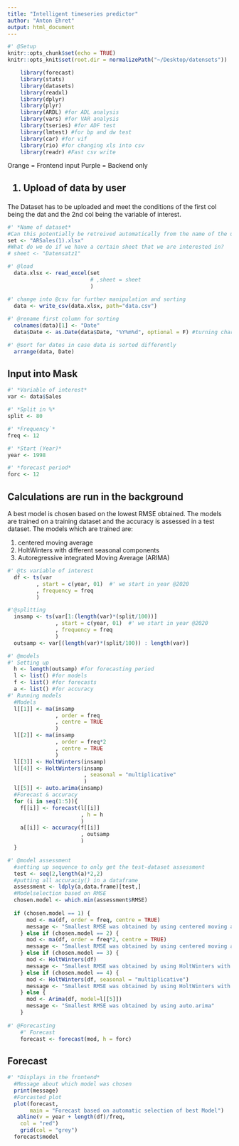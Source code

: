 ```yaml
---
title: "Intelligent timeseries predictor"
author: "Anton Ehret"
output: html_document
---
```

```r
#' @Setup
knitr::opts_chunk$set(echo = TRUE)
knitr::opts_knit$set(root.dir = normalizePath("~/Desktop/datensets"))

    library(forecast)
    library(stats)
    library(datasets)
    library(readxl)
    library(dplyr)
    library(plyr)
    library(ARDL) #for ADL analysis
    library(vars) #for VAR analysis
    library(tseries) #for ADF test
    library(lmtest) #for bp and dw test
    library(car) #for vif
    library(rio) #for changing xls into csv
    library(readr) #Fast csv write
```
Orange = Frontend input
Purple = Backend only
<h2>1. Upload of data by user</h2>
The Dataset has to be uploaded and meet the conditions of the first col being the dat and the 2nd col being the variable of interest. 
```r
#' *Name of dataset*
#Can this potentially be retreived automatically from the name of the uploaded dataset?
set <- "ARSales(1).xlsx"
#What do we do if we have a certain sheet that we are interested in?
# sheet <- "Datensatz1"

#' @load
  data.xlsx <- read_excel(set
                          # ,sheet = sheet
                          )

#' change into @csv for further manipulation and sorting
  data <- write_csv(data.xlsx, path="data.csv")
  
#' @rename first column for sorting
  colnames(data)[1] <- "Date"
  data$Date <- as.Date(data$Date, "%Y%m%d", optional = F) #turning char into date

#' @sort for dates in case data is sorted differently
  arrange(data, Date)
```

<h2>Input into Mask</h2>
```r
#' *Variable of interest*
var <- data$Sales

#' *Split in %*
split <- 80

#' *Frequency`*
freq <- 12

#' *Start (Year)*
year <- 1998

#' *forecast period*
forc <- 12
```
<h2>Calculations are run in the background</h2>
A best model is chosen based on the lowest RMSE obtained. The models are trained on a training dataset and the accuracy is assessed in a test dataset.
The models which are trained are:
<ol>
<li> centered moving average </li>
<li> HoltWinters with different seasonal components</li>
<li> Autoregressive integrated Moving Average (ARIMA)</li>
</ol>
```r
#' @ts variable of interest
  df <- ts(var
         , start = c(year, 01)  #' we start in year @2020
         , frequency = freq
         )

#'@splitting
  insamp <- ts(var[1:(length(var)*(split/100))]
               , start = c(year, 01)  #' we start in year @2020
               , frequency = freq
               )
  outsamp <- var[(length(var)*(split/100)) : length(var)]
```
```r
#' @models
#' Setting up
  h <- length(outsamp) #for forecasting period
  l <- list() #for models
  f <- list() #for forecasts
  a <- list() #for accuracy
#' Running models
  #Models
  l[[1]] <- ma(insamp
               , order = freq
               , centre = TRUE
               )
  l[[2]] <- ma(insamp
               , order = freq*2
               , centre = TRUE
               )
  l[[3]] <- HoltWinters(insamp)
  l[[4]] <- HoltWinters(insamp
                        , seasonal = "multiplicative"
                        )
  l[[5]] <- auto.arima(insamp)
  #Forecast & accuracy
  for (i in seq(1:5)){
    f[[i]] <- forecast(l[[i]]
                       , h = h
                       )
    a[[i]] <- accuracy(f[[i]]
                       , outsamp
                       )
  }

#' @model assessment
  #setting up sequence to only get the test-dataset assessment
  test <- seq(2,length(a)*2,2)
  #putting all accuraciy() in a dataframe
  assessment <- ldply(a,data.frame)[test,]
  #Modelselection based on RMSE
  chosen.model <- which.min(assessment$RMSE)
  
  if (chosen.model == 1) {
      mod <- ma(df, order = freq, centre = TRUE)
      message <- "Smallest RMSE was obtained by using centered moving average taking averages of one season"
    } else if (chosen.model == 2) {
      mod <- ma(df, order = freq*2, centre = TRUE)
      message <- "Smallest RMSE was obtained by using centered moving average taking averages of two seasons" 
    } else if (chosen.model == 3) {
      mod <- HoltWinters(df)
      message <- "Smallest RMSE was obtained by using HoltWinters with additive seasonal component"
    } else if (chosen.model == 4) {
      mod <- HoltWinters(df, seasonal = "multiplicative")
      message <- "Smallest RMSE was obtained by using HoltWinters with multiplicative seasonal component"
    } else {
      mod <- Arima(df, model=l[[5]])
      message <- "Smallest RMSE was obtained by using auto.arima"
    }
  
#' @Forecasting
    #' Forecast
    forecast <- forecast(mod, h = forc)
```
<h2>Forecast</h2>
```r
#' *Displays in the frontend*
  #Message about which model was chosen
  print(message)
  #Forcasted plot
  plot(forecast, 
       main = "Forecast based on automatic selection of best Model")
   abline(v = year + length(df)/freq,
    col = "red")
    grid(col = "grey")
  forecast$model
```